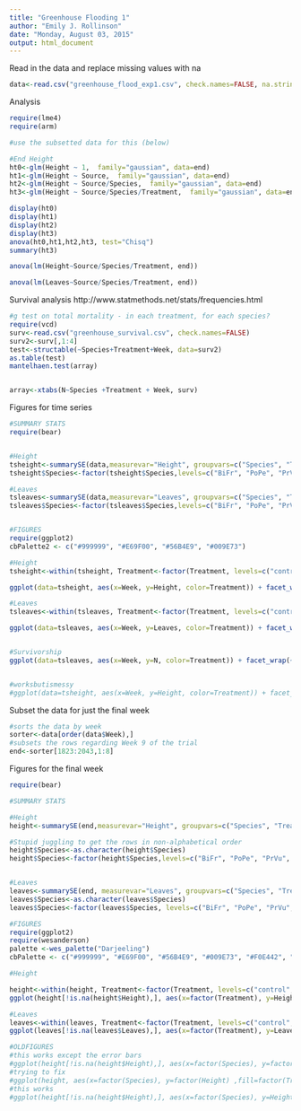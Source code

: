 ```yaml
---
title: "Greenhouse Flooding 1"
author: "Emily J. Rollinson"
date: "Monday, August 03, 2015"
output: html_document
---
```


Read in the data and replace missing values with na
```r
data<-read.csv("greenhouse_flood_exp1.csv", check.names=FALSE, na.strings=c("",".","NA"))
```

Analysis

```r
require(lme4)
require(arm)

#use the subsetted data for this (below)

#End Height
ht0<-glm(Height ~ 1,  family="gaussian", data=end)
ht1<-glm(Height ~ Source,  family="gaussian", data=end)
ht2<-glm(Height ~ Source/Species,  family="gaussian", data=end)
ht3<-glm(Height ~ Source/Species/Treatment,  family="gaussian", data=end)

display(ht0)
display(ht1)
display(ht2)
display(ht3)
anova(ht0,ht1,ht2,ht3, test="Chisq")
summary(ht3)

anova(lm(Height~Source/Species/Treatment, end))

anova(lm(Leaves~Source/Species/Treatment, end))

```

Survival analysis http://www.statmethods.net/stats/frequencies.html
```r
#g test on total mortality - in each treatment, for each species? 
require(vcd)
surv<-read.csv("greenhouse_survival.csv", check.names=FALSE)
surv2<-surv[,1:4]
test<-structable(~Species+Treatment+Week, data=surv2)
as.table(test)
mantelhaen.test(array)


array<-xtabs(N~Species +Treatment + Week, surv)
```

Figures for time series
```r
#SUMMARY STATS
require(bear)


#Height
tsheight<-summarySE(data,measurevar="Height", groupvars=c("Species", "Treatment", "Week"), na.rm=TRUE)
tsheight$Species<-factor(tsheight$Species,levels=c("BiFr", "PoPe", "PrVu", "SoFl", "PoVi", "MaVu"))

#Leaves
tsleaves<-summarySE(data,measurevar="Leaves", groupvars=c("Species", "Treatment", "Week"), na.rm=TRUE)
tsleaves$Species<-factor(tsleaves$Species,levels=c("BiFr", "PoPe", "PrVu", "SoFl", "PoVi", "MaVu"))


#FIGURES
require(ggplot2)
cbPalette2 <- c("#999999", "#E69F00", "#56B4E9", "#009E73")

#Height
tsheight<-within(tsheight, Treatment<-factor(Treatment, levels=c("control", "flood", "bury", "fertilizer")))

ggplot(data=tsheight, aes(x=Week, y=Height, color=Treatment)) + facet_wrap(~Species, nrow=2) + geom_line(stat="identity", size=0.75) + geom_pointrange(aes(ymin=Height-se, ymax=Height+se), size=0.6) + scale_x_discrete(breaks=c(0,1,2,3,4,5,6,7,8,9), labels=c("0","1","2","3","4","5","6","7","8","9")) + scale_color_manual(values=cbPalette2) +theme_bw() +  theme(panel.grid.major=element_line(color = NA), panel.grid.minor=element_line(color = NA))

#Leaves
tsleaves<-within(tsleaves, Treatment<-factor(Treatment, levels=c("control", "flood", "bury", "fertilizer")))

ggplot(data=tsleaves, aes(x=Week, y=Leaves, color=Treatment)) + facet_wrap(~Species, nrow=2) + geom_line(stat="identity", size=0.75) + geom_pointrange(aes(ymin=Leaves-se, ymax=Leaves+se), size=0.6) + scale_x_discrete(breaks=c(0,1,2,3,4,5,6,7,8,9), labels=c("0","1","2","3","4","5","6","7","8","9")) + scale_color_manual(values=cbPalette2) +theme_bw() +  theme(panel.grid.major=element_line(color = NA), panel.grid.minor=element_line(color = NA))


#Survivorship
ggplot(data=tsleaves, aes(x=Week, y=N, color=Treatment)) + facet_wrap(~Species, nrow=2) + geom_line(stat="identity", size=0.75) + scale_x_discrete(breaks=c(0,1,2,3,4,5,6,7,8,9), labels=c("0","1","2","3","4","5","6","7","8","9")) + scale_color_manual(values=cbPalette2) +theme_bw() +  theme(panel.grid.major=element_line(color = NA), panel.grid.minor=element_line(color = NA))+ scale_y_discrete(breaks=c(0,1,2,3,4,5,6,7,8,9,10,11,12), labels=c("0","1","2","3","4","5","6","7","8","9", "10", "11", "12"))


#worksbutismessy
#ggplot(data=tsheight, aes(x=Week, y=Height, color=Treatment)) + facet_wrap(~Species, nrow=2) + geom_line(stat="identity") +geom_point(stat="identity") + geom_errorbar(aes(ymin=Height-se, ymax=Height+se)) + scale_x_discrete(limits=c(0,9), breaks=c(0,1,2,3,4,5,6,7,8,9), labels=c("0", "1","2","3","4","5", "6","7","8","9"))

```


Subset the data for just the final week
```r
#sorts the data by week
sorter<-data[order(data$Week),]
#subsets the rows regarding Week 9 of the trial
end<-sorter[1823:2043,1:8]

```

Figures for the final week
```r
require(bear)

#SUMMARY STATS

#Height
height<-summarySE(end,measurevar="Height", groupvars=c("Species", "Treatment"), na.rm=TRUE)

#Stupid juggling to get the rows in non-alphabetical order
height$Species<-as.character(height$Species)
height$Species<-factor(height$Species,levels=c("BiFr", "PoPe", "PrVu", "SoFl", "PoVi", "MaVu"))


#Leaves
leaves<-summarySE(end, measurevar="Leaves", groupvars=c("Species", "Treatment"), na.rm=TRUE)
leaves$Species<-as.character(leaves$Species)
leaves$Species<-factor(leaves$Species, levels=c("BiFr", "PoPe", "PrVu", "SoFl", "PoVi", "MaVu"))

#FIGURES
require(ggplot2)
require(wesanderson)
palette <-wes_palette("Darjeeling")
cbPalette <- c("#999999", "#E69F00", "#56B4E9", "#009E73", "#F0E442", "#0072B2", "#D55E00", "#CC79A7")

#Height

height<-within(height, Treatment<-factor(Treatment, levels=c("control", "flood", "bury", "fertilizer")))
ggplot(height[!is.na(height$Height),], aes(x=factor(Treatment), y=Height, fill=factor(Treatment))) + geom_bar(stat="identity", position="dodge", aes(order=desc(Treatment))) + scale_fill_manual(values=cbPalette) +scale_color_manual(values=cbPalette) +  geom_errorbar(aes(ymin=Height-se, ymax=Height+se), colour="black", width=.2, position=position_dodge(width=0.9)) + xlab("Species") + ylab("Height (cm)") + theme_bw() + theme(panel.grid.major=element_line(color = NA), panel.grid.minor=element_line(color = NA)) + facet_wrap(~Species, nrow=2)

#Leaves
leaves<-within(leaves, Treatment<-factor(Treatment, levels=c("control", "flood", "bury", "fertilizer")))
ggplot(leaves[!is.na(leaves$Leaves),], aes(x=factor(Treatment), y=Leaves, fill=factor(Treatment))) + geom_bar(stat="identity", position="dodge", aes(order=desc(Treatment))) + scale_fill_manual(values=cbPalette) +scale_color_manual(values=cbPalette) +  geom_errorbar(aes(ymin=Leaves-se, ymax=Leaves+se), colour="black", width=.2, position=position_dodge(width=0.9)) + xlab("Species") + ylab("Number of leaves") + theme_bw() + theme(panel.grid.major=element_line(color = NA), panel.grid.minor=element_line(color = NA)) +facet_wrap(~Species, nrow=2)

#OLDFIGURES
#this works except the error bars
#ggplot(height[!is.na(height$Height),], aes(x=factor(Species), y=factor(Height) ,fill=factor(Treatment))) + geom_bar(stat="identity", position="dodge", aes(order=desc(Treatment))) + scale_fill_manual(values=cbPalette) +scale_color_manual(values=cbPalette) +  geom_errorbar(aes(ymin=Height-se, ymax=Height+se), colour="black", width=.2, position=position_dodge(width=0.9)) + xlab("Species") + ylab("Height (cm)") + theme_bw() + theme(panel.grid.major=element_line(color = NA), panel.grid.minor=element_line(color = NA)) 
#trying to fix
#ggplot(height, aes(x=factor(Species), y=factor(Height) ,fill=factor(Treatment))) + geom_bar(stat="identity", position="dodge", aes(order=desc(Treatment))) + scale_fill_manual(values=cbPalette) +scale_color_manual(values=cbPalette) +  geom_errorbar(aes(ymin=Height-se, ymax=Height+se), colour="black", width=.2, position=position_dodge(width=0.9)) + xlab("Species") + ylab("Height (cm)") + theme_bw() + theme(panel.grid.major=element_line(color = NA), panel.grid.minor=element_line(color = NA)) + scale_y_discrete(limits=c(0,45), breaks=c(0,5,10,15,20,25,30,35,40,45), labels=c("0", "5","10","15","20","25", "30","35","40","45"))
#this works
#ggplot(height[!is.na(height$Height),], aes(x=factor(Species), y=Height, fill=factor(Treatment))) + geom_bar(stat="identity", position="dodge", aes(order=desc(Treatment))) + scale_fill_manual(values=cbPalette) +scale_color_manual(values=cbPalette) +  geom_errorbar(aes(ymin=Height-se, ymax=Height+se), colour="black", width=.2, position=position_dodge(width=0.9)) + xlab("Species") + ylab("Height (cm)") + theme_bw() + theme(panel.grid.major=element_line(color = NA), panel.grid.minor=element_line(color = NA)) 
```
